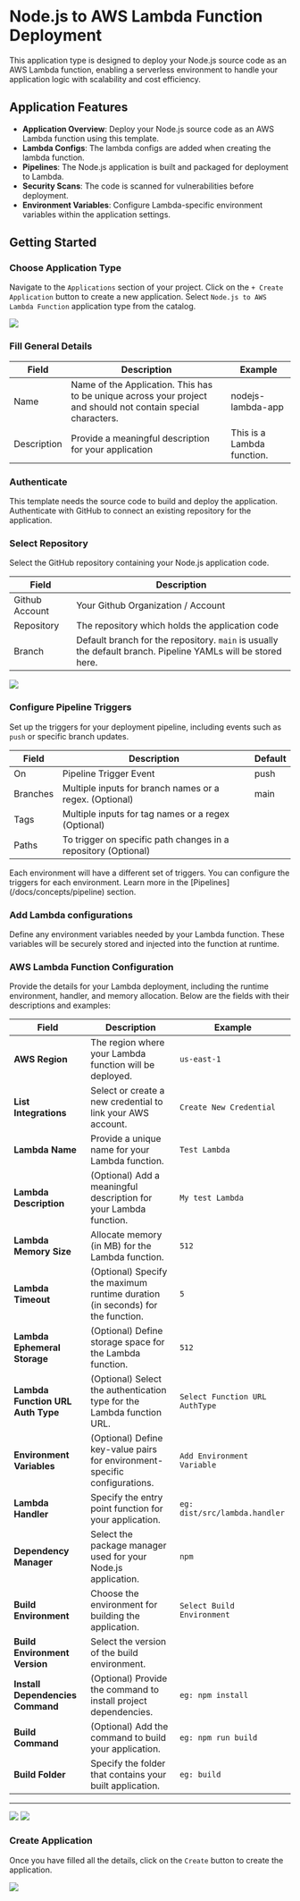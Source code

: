 
# Node.js to AWS Lambda Function Deployment

This application type is designed to deploy your Node.js source code as an AWS Lambda function, enabling a serverless environment to handle your application logic with scalability and cost efficiency.

## Application Features

- **Application Overview**: Deploy your Node.js source code as an AWS Lambda function using this template.
- **Lambda Configs**: The lambda configs are added when creating the lambda function.
- **Pipelines**: The Node.js application is built and packaged for deployment to Lambda.
- **Security Scans**: The code is scanned for vulnerabilities before deployment.
- **Environment Variables**: Configure Lambda-specific environment variables within the application settings.

## Getting Started

<Steps>

### Choose Application Type

Navigate to the `Applications` section of your project. Click on the `+ Create Application` button to create a new application. Select `Node.js to AWS Lambda Function` application type from the catalog.

<Image src="/assets/images/tutorials/app-creation/nodejs-to-lambda/select-lambda-app.png" width={1000} height={500} />

### Fill General Details

| Field       | Description                                                                                                   | Example                    |
| ----------- | ------------------------------------------------------------------------------------------------------------- | -------------------------- |
| Name        | Name of the Application. This has to be unique across your project and should not contain special characters. | nodejs-lambda-app          |
| Description | Provide a meaningful description for your application                                                        | This is a Lambda function. |

### Authenticate

This template needs the source code to build and deploy the application.
Authenticate with GitHub to connect an existing repository for the application. 

### Select Repository

Select the GitHub repository containing your Node.js application code.

| Field          | Description                                                                                              |
| -------------- | -------------------------------------------------------------------------------------------------------- |
| Github Account | Your Github Organization / Account                                                                      |
| Repository     | The repository which holds the application code                                                         |
| Branch         | Default branch for the repository. `main` is usually the default branch. Pipeline YAMLs will be stored here. |

<Image src="/assets/images/applications/repo-selector.png" width={500} height={500} />

### Configure Pipeline Triggers

Set up the triggers for your deployment pipeline, including events such as `push` or specific branch updates.

| Field    | Description                                                      | Default |
| -------- | ---------------------------------------------------------------- | ------- |
| On       | Pipeline Trigger Event                                           | push    |
| Branches | Multiple inputs for branch names or a regex. (Optional)          | main    |
| Tags     | Multiple inputs for tag names or a regex    (Optional)           |         |
| Paths    | To trigger on specific path changes in a repository   (Optional) |         |

<Callout type="info">
Each environment will have a different set of triggers. You can configure the triggers for each environment. Learn more in the [Pipelines](/docs/concepts/pipeline) section.
</Callout>

### Add Lambda configurations

Define any environment variables needed by your Lambda function. These variables will be securely stored and injected into the function at runtime.

### AWS Lambda Function Configuration

Provide the details for your Lambda deployment, including the runtime environment, handler, and memory allocation. Below are the fields with their descriptions and examples:


| **Field**                      | **Description**                                                                                                   | **Example**                              |
| ------------------------------ | ----------------------------------------------------------------------------------------------------------------- | ---------------------------------------- |
| **AWS Region**                 | The region where your Lambda function will be deployed.                                                          | `us-east-1`                              |
| **List Integrations**          | Select or create a new credential to link your AWS account.                                                      | `Create New Credential`                  |
| **Lambda Name**                | Provide a unique name for your Lambda function.                                                                  | `Test Lambda`                              |
| **Lambda Description**         | (Optional) Add a meaningful description for your Lambda function.                                                | `My test Lambda`                                    |
| **Lambda Memory Size**         | Allocate memory (in MB) for the Lambda function.                                                                 | `512`                                    |
| **Lambda Timeout**             | (Optional) Specify the maximum runtime duration (in seconds) for the function.                                   | `5`                                      |
| **Lambda Ephemeral Storage**   | (Optional) Define storage space for the Lambda function.                                                         | `512`                                    |
| **Lambda Function URL Auth Type** | (Optional) Select the authentication type for the Lambda function URL.                                         | `Select Function URL AuthType`           |
| **Environment Variables**      | (Optional) Define key-value pairs for environment-specific configurations.                                        | `Add Environment Variable`               |
| **Lambda Handler**             | Specify the entry point function for your application.                                                          | `eg: dist/src/lambda.handler`            |
| **Dependency Manager**         | Select the package manager used for your Node.js application.                                                    | `npm`                                    |
| **Build Environment**          | Choose the environment for building the application.                                                            | `Select Build Environment`               |
| **Build Environment Version**  | Select the version of the build environment.                                                                    |                                          |
| **Install Dependencies Command** | (Optional) Provide the command to install project dependencies.                                                | `eg: npm install`                        |
| **Build Command**              | (Optional) Add the command to build your application.                                                           | `eg: npm run build`                      |
| **Build Folder**               | Specify the folder that contains your built application.                                                        | `eg: build`                              |

---


<Image src="/assets/images/tutorials/app-creation/nodejs-to-lambda/configure-3.png" width={500} height={500} />
<Image src="/assets/images/tutorials/app-creation/nodejs-to-lambda/configure-4.png" width={500} height={500} />

### Create Application

Once you have filled all the details, click on the `Create` button to create the application.

<Image src="/assets/images/tutorials/app-creation/nodejs-to-lambda/create.png" width={500} height={500} />

</Steps>

